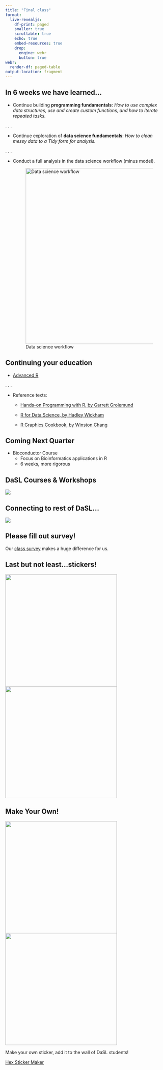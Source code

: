 ```yaml
---
title: "Final class"
format: 
  live-revealjs:
    df-print: paged
    smaller: true
    scrollable: true
    echo: true
    embed-resources: true
    drop:
      engine: webr
      button: true
webr:
  render-df: paged-table
output-location: fragment
---
```


## In 6 weeks we have learned...

-   Continue building **programming fundamentals**: *How to use complex data structures, use and create custom functions, and how to iterate repeated tasks.*

. . .

-   Continue exploration of **data science fundamentals**: *How to clean messy data to a Tidy form for analysis.*

. . .

-   Conduct a full analysis in the data science workflow (minus model).

    ![Data science workflow](https://d33wubrfki0l68.cloudfront.net/571b056757d68e6df81a3e3853f54d3c76ad6efc/32d37/diagrams/data-science.png){width="550"}

## Continuing your education

-   [Advanced R](https://adv-r.hadley.nz/)

. . .

-   Reference texts:

    -   [Hands-on Programming with R, by Garrett Grolemund](https://rstudio-education.github.io/hopr/)

    -   [R for Data Science, by Hadley Wickham](https://r4ds.hadley.nz/)

    -   [R Graphics Cookbook, by Winston Chang](https://r-graphics.org/)


## Coming Next Quarter

- Bioconductor Course
  - Focus on Bioinformatics applications in R
  - 6 weeks, more rigorous
  
## DaSL Courses & Workshops

![](images/stickers mosaic.png)
  
## Connecting to rest of DaSL...

![](images/dasl_outreach.png)

## Please fill out survey!

Our [class survey](https://docs.google.com/forms/d/e/1FAIpQLSfZuLFrtMWezVqIP8KU86pSpO8Hwx3xuIRri8snWkqxDiFslg/viewform?usp=sharing) makes a huge difference for us.

## Last but not least...stickers!

![](https://2953482177-files.gitbook.io/~/files/v0/b/gitbook-legacy-files/o/assets%2F-M38c0s4s0YCM6dGwrz1%2F-M7RetZBh2Wf7TnfLhKs%2F-M7RkjP-fqIgI8ZsDmKh%2Ftidyverse2.png?alt=media&token=73bf5842-1ae0-4ca4-8622-ec2ae9063a7a){width="350"} ![](images/Intro_To_R_2.png){width="350"}

## Make Your Own!

![](images/Intermediate_R_V3.png){width="350"}![](images/student_stickers.jpg){width="350"}


Make your own sticker, add it to the wall of DaSL students!

[Hex Sticker Maker](https://connect.thinkr.fr/hexmake/)
